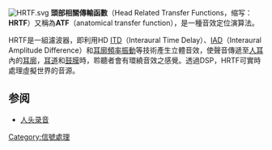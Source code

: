 [[Image:HRTF.svg|thumb]]
'''頭部相關傳輸函數'''（Head Related Transfer Functions，缩写：'''HRTF'''）又稱為'''ATF'''（anatomical transfer function），是一種音效定位演算法。

HRTF是一組濾波器，即利用HD [[ITD|ITD]]（Interaural Time Delay）、[[IAD|IAD]]（Interaural Amplitude Difference）和[[耳廓頻率振動|耳廓頻率振動]]等技術產生立體音效，使聲音傳遞至[[耳朵|人耳]]內的[[耳廓|耳廓]]，[[耳道|耳道]]和[[鼓膜|鼓膜]]時，聆聽者會有環繞音效之感覺。透過DSP，HRTF可實時處理虛擬世界的音源。

== 参阅 ==
* [[人头录音|人头录音]]

[[Category:信號處理|Category:信號處理]]